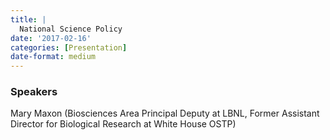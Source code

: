 ```yaml
---
title: |
  National Science Policy
date: '2017-02-16'
categories: [Presentation]
date-format: medium 
---
```



### Speakers  
Mary Maxon (Biosciences Area Principal Deputy at LBNL, Former Assistant Director for Biological Research at White House OSTP)



